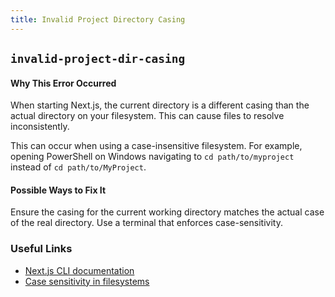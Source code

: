 ```yaml
---
title: Invalid Project Directory Casing
---
```


## `invalid-project-dir-casing`

#### Why This Error Occurred

When starting Next.js, the current directory is a different casing than the actual directory on your filesystem. This can cause files to resolve inconsistently.

This can occur when using a case-insensitive filesystem. For example, opening PowerShell on Windows navigating to `cd path/to/myproject` instead of `cd path/to/MyProject`.

#### Possible Ways to Fix It

Ensure the casing for the current working directory matches the actual case of the real directory. Use a terminal that enforces case-sensitivity.

### Useful Links

- [Next.js CLI documentation](/docs/api-reference/cli)
- [Case sensitivity in filesystems](https://en.wikipedia.org/wiki/Case_sensitivity#In_filesystems)
